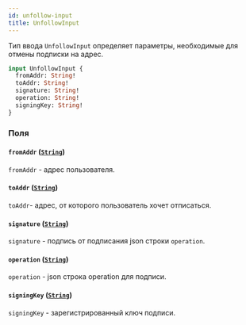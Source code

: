 ```yaml
---
id: unfollow-input
title: UnfollowInput
---
```



Тип ввода `UnfollowInput` определяет параметры, необходимые для отмены подписки на адрес.

```graphql
input UnfollowInput {
  fromAddr: String!
  toAddr: String!
  signature: String!
  operation: String!
  signingKey: String!
}
```


### Поля

#### `fromAddr` ([`String`](/reference/scalars/string))

`fromAddr` - адрес пользователя.


#### `toAddr` ([`String`](/reference/scalars/string))

`toAddr`- адрес, от которого пользователь хочет отписаться.


#### `signature` ([`String`](/reference/scalars/string))

`signature` - подпись от подписания json строки `operation`.


#### `operation` ([`String`](/reference/scalars/string))

`operation` - json строка operation для подписи.


#### `signingKey` ([`String`](/reference/scalars/string))

`signingKey` - зарегистрированный ключ подписи.




